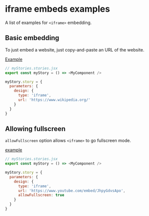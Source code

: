 
# iframe embeds examples

<Subtitle>
  A list of examples for <code>&lt;iframe&gt;</code> embedding.
</Subtitle>

## Basic embedding

To just embed a website, just copy-and-paste an URL of the website.

[Example](/?path=/story/docs-iframe-examples--embed-site)

```js
// myStories.stories.jsx
export const myStory = () => <MyComponent />

myStory.story = {
  parameters: {
    design: {
      type: 'iframe',
      url: 'https://www.wikipedia.org/'
    }
  }
}
```

## Allowing fullscreen

`allowFullscreen` option allows `<iframe>` to go fullscreen mode.

[example](/?path=/story/docs-iframe-examples--allow-fullscreen)

```js
// myStories.stories.jsx
export const myStory = () => <MyComponent />

myStory.story = {
  parameters: {
    design: {
      type: 'iframe',
      url: 'https://www.youtube.com/embed/JhpyGdvsApo',
      allowFullscreen: true
    }
  }
}
```
